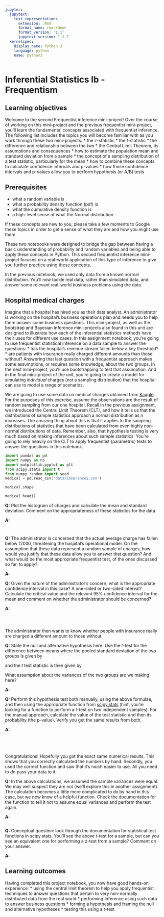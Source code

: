 ```yaml
---
jupyter:
  jupytext:
    text_representation:
      extension: .Rmd
      format_name: rmarkdown
      format_version: '1.1'
      jupytext_version: 1.1.7
  kernelspec:
    display_name: Python 3
    language: python
    name: python3
---
```


# Inferential Statistics Ib - Frequentism


## Learning objectives


Welcome to the second Frequentist inference mini-project! Over the course of working on this mini-project and the previous frequentist mini-project, you'll learn the fundamental concepts associated with frequentist inference. The following list includes the topics you will become familiar with as you work through these two mini-projects:
* the _z_-statistic
* the _t_-statistic
* the difference and relationship between the two
* the Central Limit Theorem, its assumptions and consequences
* how to estimate the population mean and standard deviation from a sample
* the concept of a sampling distribution of a test statistic, particularly for the mean
* how to combine these concepts to calculate confidence intervals and p-values
* how those confidence intervals and p-values allow you to perform hypothesis (or A/B) tests


## Prerequisites


* what a random variable is
* what a probability density function (pdf) is
* what the cumulative density function is
* a high-level sense of what the Normal distribution

If these concepts are new to you, please take a few moments to Google these topics in order to get a sense of what they are and how you might use them.

These two notebooks were designed to bridge the gap between having a basic understanding of probability and random variables and being able to apply these concepts in Python. This second frequentist inference mini-project focuses on a real-world application of this type of inference to give you further practice using these concepts. 


In the previous notebook, we used only data from a known normal distribution. You'll now tackle real data, rather than simulated data, and answer some relevant real-world business problems using the data.


## Hospital medical charges


Imagine that a hospital has hired you as their data analyst. An administrator is working on the hospital's business operations plan and needs you to help them answer some business questions. This mini-project, as well as the bootstrap and Bayesian inference mini-projects also found in this unit are designed to illustrate how each of the inferential statistics methods have their uses for different use cases. In this assignment notebook, you're going to use frequentist statistical inference on a data sample to answer the questions:
* has the hospital's revenue stream fallen below a key threshold?
* are patients with insurance really charged different amounts than those without?
Answering that last question with a frequentist approach makes some assumptions, or requires some knowledge, about the two groups. In the next mini-project, you'll use bootstrapping to test that assumption. And in the final mini-project of the unit, you're going to create a model for simulating _individual_ charges (not a sampling distribution) that the hospital can use to model a range of scenarios.


We are going to use some data on medical charges obtained from [Kaggle](https://www.kaggle.com/easonlai/sample-insurance-claim-prediction-dataset). For the purposes of this exercise, assume the observations are the result of random sampling from our one hospital. Recall in the previous assignment, we introduced the Central Limit Theorem (CLT), and how it tells us that the distributions of sample statistics approach a normal distribution as $n$ increases. The amazing thing about this is that it applies to the sampling distributions of statistics that have been calculated from even highly non-normal distributions of data. Remember, also, that hypothesis testing is very much based on making inferences about such sample statistics. You're going to rely heavily on the CLT to apply frequentist (parametric) tests to answer the questions in this notebook.

```python
import pandas as pd
import numpy as np
import matplotlib.pyplot as plt
from scipy.stats import t
from numpy.random import seed
medical = pd.read_csv('data/insurance2.csv')
```

```python
medical.shape
```

```python
medical.head()
```

__Q:__ Plot the histogram of charges and calculate the mean and standard deviation. Comment on the appropriateness of these statistics for the data.


__A:__

```python

```

```python

```

__Q:__ The administrator is concerned that the actual average charge has fallen below 12000, threatening the hospital's operational model. On the assumption that these data represent a random sample of charges, how would you justify that these data allow you to answer that question? And what would be the most appropriate frequentist test, of the ones discussed so far, to apply?


__A:__


__Q:__ Given the nature of the administrator's concern, what is the appropriate confidence interval in this case? A one-sided or two-sided interval? Calculate the critical value and the relevant 95% confidence interval for the mean and comment on whether the administrator should be concerned?


__A:__

```python

```

```python

```

```python

```

The administrator then wants to know whether people with insurance really are charged a different amount to those without.

__Q:__ State the null and alternative hypothesis here. Use the _t_-test for the difference between means where the pooled standard deviation of the two groups is given by
\begin{equation}
s_p = \sqrt{\frac{(n_0 - 1)s^2_0 + (n_1 - 1)s^2_1}{n_0 + n_1 - 2}}
\end{equation}

and the *t* test statistic is then given by

\begin{equation}
t = \frac{\bar{x}_0 - \bar{x}_1}{s_p \sqrt{1/n_0 + 1/n_1}}.
\end{equation}

What assumption about the variances of the two groups are we making here?


__A:__


__Q:__ Perform this hypothesis test both manually, using the above formulae, and then using the appropriate function from [scipy.stats](https://docs.scipy.org/doc/scipy/reference/stats.html#statistical-tests) (hint, you're looking for a function to perform a _t_-test on two independent samples). For the manual approach, calculate the value of the test statistic and then its probability (the p-value). Verify you get the same results from both.


__A:__ 

```python

```

```python

```

```python

```

```python

```

Congratulations! Hopefully you got the exact same numerical results. This shows that you correctly calculated the numbers by hand. Secondly, you used the correct function and saw that it's much easier to use. All you need to do pass your data to it.


__Q:__ In the above calculations, we assumed the sample variances were equal. We may well suspect they are not (we'll explore this in another assignment). The calculation becomes a little more complicated to do by hand in this case, but we now know of a helpful function. Check the documentation for the function to tell it not to assume equal variances and perform the test again.


__A:__

```python

```

__Q:__ Conceptual question: look through the documentation for statistical test functions in scipy.stats. You'll see the above _t_-test for a sample, but can you see an equivalent one for performing a *z*-test from a sample? Comment on your answer.


__A:__


## Learning outcomes


Having completed this project notebook, you now have good hands-on experience:
* using the central limit theorem to help you apply frequentist techniques to answer questions that pertain to very non-normally distributed data from the real world
* performing inference using such data to answer business questions
* forming a hypothesis and framing the null and alternative hypotheses
* testing this using a _t_-test
